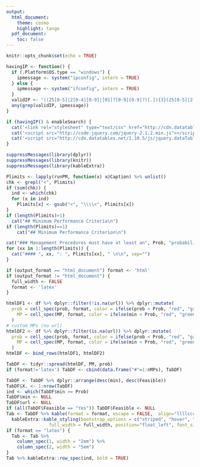 ```yaml
---
output:
  html_document:
    theme: cosmo
    highlight: tango
  pdf_document:
    toc: false
---
```


<meta charset="UTF-8">
<meta name="google" content="notranslate">
<meta http-equiv="Content-Language" content="en">

```r
knitr::opts_chunk$set(echo = TRUE)
```

```r
havingIP <- function() {
  if (.Platform$OS.type == "windows") {
    ipmessage <- system("ipconfig", intern = TRUE)
  } else {
    ipmessage <- system("ifconfig", intern = TRUE)
  }
  validIP <- "((25[0-5]|2[0-4][0-9]|[01]?[0-9][0-9]?)[.]){3}(25[0-5]|2[0-4][0-9]|[01]?[0-9][0-9]?)"
  any(grep(validIP, ipmessage))
}

if (havingIP() & enableSearch) {
  cat('<link rel="stylesheet" type="text/css" href="http://cdn.datatables.net/1.10.5/css/jquery.dataTables.min.css">')
  cat('<script src="http://code.jquery.com/jquery-2.1.2.min.js"></script>')
  cat('<script src="http://cdn.datatables.net/1.10.5/js/jquery.dataTables.min.js"></script>')
}

```

<script type="text/javascript">
         $(document).ready(function() {
             $("table").DataTable({
               "aLengthMenu": [[50, 75, 100, -1], [50, 75, 100, "All"]],
               "iDisplayLength": 50
             });
         } );
         
</script>

```r
suppressMessages(library(dplyr))
suppressMessages(library(knitr))
suppressMessages(library(kableExtra))

Plimits <- lapply(runPM, function(x) x@Caption) %>% unlist()
chk <- grepl("<", Plimits)
if (sum(chk)) {
  ind <- which(chk)  
  for (x in ind)
    Plimits[x] <- gsub("<", "\\\\<", Plimits[x])
}
if (length(Plimits)>1)
  cat("## Minimum Performance Criteria\n")
if (length(Plimits)==1)
    cat("## Minimum Performance Criterion\n")

cat("### Management Procedures must have at least an", Prob, "probability of meeting all Performance Limits \n")
for (xx in 1:length(Plimits)) {
  cat("#### ", xx, ": ", Plimits[xx], " \n\n", sep="")
}

```


```r

if (output_format == "html_document") format <- 'html'
if (output_format != "html_document") {
  full_width <- FALSE
  format <- 'latex'
}

htmlDF1 <- df %>% dplyr::filter(!is.na(url)) %>% dplyr::mutate(
  prob = cell_spec(prob, format, color = ifelse(prob < Prob, "red", "green")),
    MP = cell_spec(MP, format, color = ifelse(min < Prob, "red", "green"), link=url)
  )
# custom MPs (no url)
htmlDF2 <- df %>% dplyr::filter(is.na(url)) %>% dplyr::mutate(
  prob = cell_spec(prob, format, color = ifelse(prob < Prob, "red", "green")),
    MP = cell_spec(MP, format, color = ifelse(min < Prob, "red", "green"))
  )
htmlDF <- bind_rows(htmlDF1, htmlDF2)

TabDF <- tidyr::spread(htmlDF, PM, prob)
if (format!='latex') TabDF <- cbind(data.frame("#"=1:nMPs), TabDF)

TabDF <- TabDF %>% dplyr::arrange(desc(min), desc(Feasible))
TabDF$X. <- 1:nrow(TabDF)
ind <- which(TabDF$min >= Prob)
TabDF$min <- NULL
TabDF$url <- NULL
if (all(TabDF$Feasible == "Yes")) TabDF$Feasible <- NULL
Tab <- TabDF %>% kable(format = format, escape = FALSE,  align="llllcccclll") %>%
  kableExtra::kable_styling(bootstrap_options = c("striped", "hover", "condensed", "responsive"),
                full_width = full_width, position="float_left", font_size = font_size)
if (format == "latex") {
  Tab <- Tab %>%
    column_spec(1, width = "2em") %>%
    column_spec(2, width = "5em")
}
Tab %>% kableExtra::row_spec(ind, bold = TRUE)

```






  